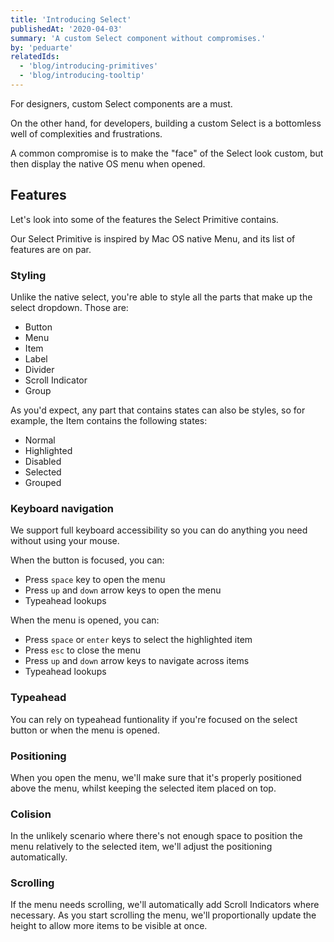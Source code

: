 ```yaml
---
title: 'Introducing Select'
publishedAt: '2020-04-03'
summary: 'A custom Select component without compromises.'
by: 'peduarte'
relatedIds:
  - 'blog/introducing-primitives'
  - 'blog/introducing-tooltip'
---
```



For designers, custom Select components are a must.

On the other hand, for developers, building a custom Select is a bottomless well of complexities and frustrations.

A common compromise is to make the "face" of the Select look custom, but then display the native OS menu when opened.

## Features

Let's look into some of the features the Select Primitive contains.

Our Select Primitive is inspired by Mac OS native Menu, and its list of features are on par.

### Styling

Unlike the native select, you're able to style all the parts that make up the select dropdown. Those are:

- Button
- Menu
- Item
- Label
- Divider
- Scroll Indicator
- Group

As you'd expect, any part that contains states can also be styles, so for example, the Item contains the following states:

- Normal
- Highlighted
- Disabled
- Selected
- Grouped

<ProductImage src={Parts} />

### Keyboard navigation

We support full keyboard accessibility so you can do anything you need without using your mouse.

When the button is focused, you can:

- Press `space` key to open the menu
- Press `up` and `down` arrow keys to open the menu
- Typeahead lookups

When the menu is opened, you can:

- Press `space` or `enter` keys to select the highlighted item
- Press `esc` to close the menu
- Press `up` and `down` arrow keys to navigate across items
- Typeahead lookups

### Typeahead

You can rely on typeahead funtionality if you're focused on the select button or when the menu is opened.

### Positioning

When you open the menu, we'll make sure that it's properly positioned above the menu, whilst keeping the selected item placed on top.

### Colision

In the unlikely scenario where there's not enough space to position the menu relatively to the selected item, we'll adjust the positioning automatically.

### Scrolling

If the menu needs scrolling, we'll automatically add Scroll Indicators where necessary. As you start scrolling the menu, we'll proportionally update the height to allow more items to be visible at once.
